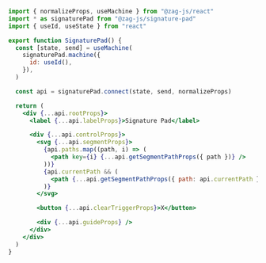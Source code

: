 ```jsx
import { normalizeProps, useMachine } from "@zag-js/react"
import * as signaturePad from "@zag-js/signature-pad"
import { useId, useState } from "react"

export function SignaturePad() {
  const [state, send] = useMachine(
    signaturePad.machine({
      id: useId(),
    }),
  )

  const api = signaturePad.connect(state, send, normalizeProps)

  return (
    <div {...api.rootProps}>
      <label {...api.labelProps}>Signature Pad</label>

      <div {...api.controlProps}>
        <svg {...api.segmentProps}>
          {api.paths.map((path, i) => (
            <path key={i} {...api.getSegmentPathProps({ path })} />
          ))}
          {api.currentPath && (
            <path {...api.getSegmentPathProps({ path: api.currentPath })} />
          )}
        </svg>

        <button {...api.clearTriggerProps}>X</button>

        <div {...api.guideProps} />
      </div>
    </div>
  )
}
```
